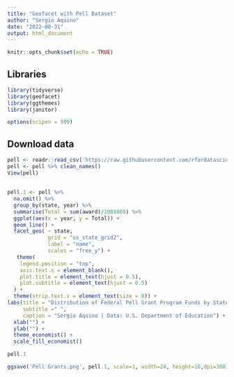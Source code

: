 ```yaml
---
title: "Geofacet with Pell Dataset"
author: "Sergio Aquino"
date: "2022-08-31"
output: html_document
---
```


```r
knitr::opts_chunk$set(echo = TRUE)
```

## Libraries

```r
library(tidyverse)
library(geofacet)
library(ggthemes)
library(janitor)

options(scipen = 999)
```

## Download data

```r
pell <- readr::read_csv('https://raw.githubusercontent.com/rfordatascience/tidytuesday/master/data/2022/2022-08-30/pell.csv')
pell <- pell %>% clean_names()
View(pell)
```

## 

```r
pell.1 <- pell %>%
  na.omit() %>%
  group_by(state, year) %>%
  summarise(Total = sum(award)/1000000) %>%
  ggplot(aes(x = year, y = Total)) +
  geom_line() +
  facet_geo( ~ state,
             grid = "us_state_grid2",
             label = "name",
             scales = "free_y") +
   theme(
    legend.position = "top",
    axis.text.x = element_blank(),
    plot.title = element_text(hjust = 0.5),
    plot.subtitle = element_text(hjust = 0.5)
  ) +
  theme(strip.text.x = element_text(size = 8)) +
labs(title = "Distribution of Federal Pell Grant Program Funds by State  (in millions)",
     subtitle =" ",
     caption = "Sergio Aquino | Data: U.S. Department of Education") +
  xlab("") +
  ylab("") +
  theme_economist() + 
  scale_fill_economist()  

pell.1
```

```r
ggsave('Pell Grants.png', pell.1, scale=1, width=24, height=16,dpi=300)
```

